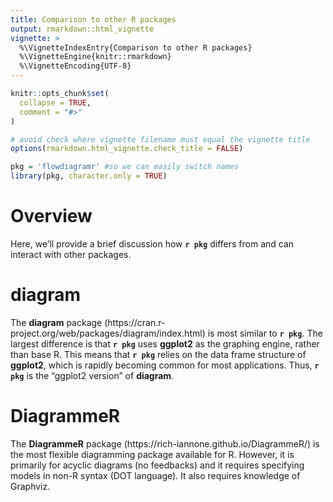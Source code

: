 ```yaml
---
title: Comparison to other R packages
output: rmarkdown::html_vignette
vignette: >
  %\VignetteIndexEntry{Comparison to other R packages}
  %\VignetteEngine{knitr::rmarkdown}
  %\VignetteEncoding{UTF-8}
---
```


```r
knitr::opts_chunk$set(
  collapse = TRUE,
  comment = "#>"
)

# avoid check where vignette filename must equal the vignette title
options(rmarkdown.html_vignette.check_title = FALSE)
```

```r
pkg = 'flowdiagramr' #so we can easily switch names
library(pkg, character.only = TRUE)
```


# Overview

Here, we'll provide a brief discussion how **`r pkg`** differs from and can interact with other packages. 


# diagram

The **diagram** package (https://cran.r-project.org/web/packages/diagram/index.html) is most similar to **`r pkg`**.
The largest difference is that **`r pkg`** uses **ggplot2** as the graphing engine, rather than base R.
This means that **`r pkg`** relies on the data frame structure of **ggplot2**, which is rapidly becoming common for most applications.
Thus, **`r pkg`** is the "ggplot2 version" of **diagram**.


# DiagrammeR

The **DiagrammeR** package (https://rich-iannone.github.io/DiagrammeR/) is the most flexible diagramming package available for R.
However, it is primarily for acyclic diagrams (no feedbacks) and it requires specifying models in non-R syntax (DOT language).
It also requires knowledge of Graphviz.


